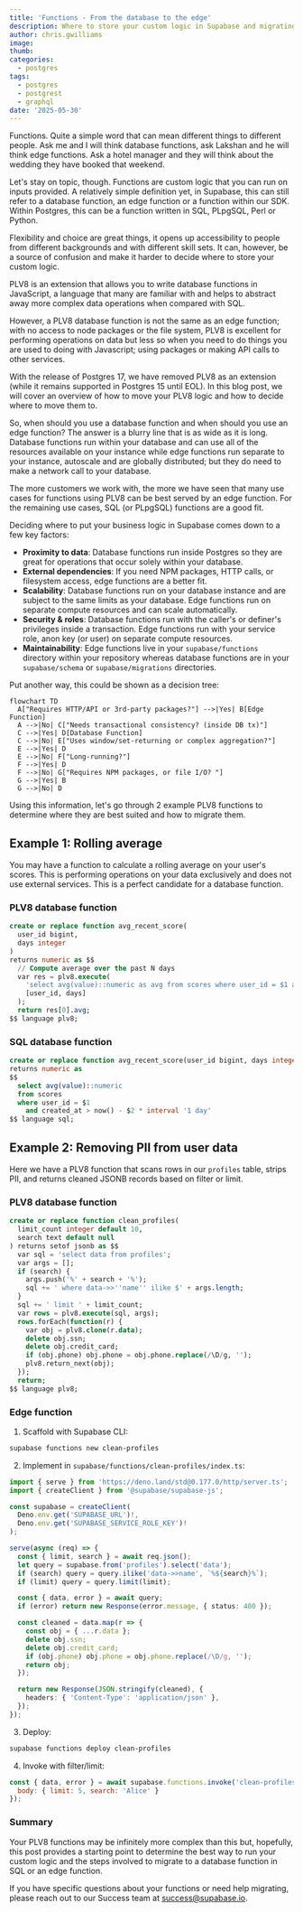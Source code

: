 ```yaml
---
title: 'Functions - From the database to the edge'
description: Where to store your custom logic in Supabase and migrating between database and edge functions
author: chris.gwilliams
image: 
thumb: 
categories:
  - postgres
tags:
  - postgres
  - postgrest
  - graphql
date: '2025-05-30'
---
```


Functions. Quite a simple word that can mean different things to different people. Ask me and I will think database functions, ask Lakshan and he will think edge functions. Ask a hotel manager and they will think about the wedding they have booked that weekend.

Let's stay on topic, though. Functions are custom logic that you can run on inputs provided. A relatively simple definition yet, in Supabase, this can still refer to a database function, an edge function or a function within our SDK. Within Postgres, this can be a function written in SQL, PLpgSQL, Perl or Python.

Flexibility and choice are great things, it opens up accessibility to people from different backgrounds and with different skill sets. It can, however, be a source of confusion and make it harder to decide where to store your custom logic.

PLV8 is an extension that allows you to write database functions in JavaScript, a language that many are familiar with and helps to abstract away more complex data operations when compared with SQL.

However, a PLV8 database function is not the same as an edge function; with no access to node packages or the file system, PLV8 is excellent for performing operations on data but less so when you need to do things you are used to doing with Javascript; using packages or making API calls to other services.

With the release of Postgres 17, we have removed PLV8 as an extension (while it remains supported in Postgres 15 until EOL). In this blog post, we will cover an overview of how to move your PLV8 logic and how to decide where to move them to.

So, when should you use a database function and when should you use an edge function? The answer is a blurry line that is as wide as it is long. Database functions run within your database and can use all of the resources available on your instance while edge functions run separate to your instance, autoscale and are globally distributed; but they do need to make a network call to your database.

The more customers we work with, the more we have seen that many use cases for functions using PLV8 can be best served by an edge function. For the remaining use cases, SQL (or PLpgSQL) functions are a good fit.

Deciding where to put your business logic in Supabase comes down to a few key factors:

- **Proximity to data**: Database functions run inside Postgres so they are great for operations that occur solely within your database. 
- **External dependencies**: If you need NPM packages, HTTP calls, or filesystem access, edge functions are a better fit.
- **Scalability**: Database functions run on your database instance and are subject to the same limits as your database. Edge functions run on separate compute resources and can scale automatically.
- **Security & roles**: Database functions run with the caller's or definer's privileges inside a transaction. Edge functions run with your service role, anon key (or user) on separate compute resources.
- **Maintainability**: Edge functions live in your `supabase/functions` directory within your repository whereas database functions are in your `supabase/schema` or `supabase/migrations` directories. 

Put another way, this could be shown as a decision tree:

```mermaid
flowchart TD
  A["Requires HTTP/API or 3rd-party packages?"] -->|Yes| B[Edge Function]
  A -->|No| C["Needs transactional consistency? (inside DB tx)"]
  C -->|Yes| D[Database Function]
  C -->|No| E["Uses window/set-returning or complex aggregation?"]
  E -->|Yes| D
  E -->|No| F["Long-running?"]
  F -->|Yes| D
  F -->|No| G["Requires NPM packages, or file I/O? "]
  G -->|Yes| B
  G -->|No| D
```

Using this information, let's go through 2 example PLV8 functions to determine where they are best suited and how to migrate them.

## Example 1: Rolling average

You may have a function to calculate a rolling average on your user's scores. This is performing operations on your data exclusively and does not use external services. This is a perfect candidate for a database function.

### PLV8 database function
```sql
create or replace function avg_recent_score(
  user_id bigint,
  days integer
)
returns numeric as $$
  // Compute average over the past N days
  var res = plv8.execute(
    'select avg(value)::numeric as avg from scores where user_id = $1 and created_at > now() - $2 * interval \'1 day\'',
    [user_id, days]
  );
  return res[0].avg;
$$ language plv8;
```

### SQL database function
```sql
create or replace function avg_recent_score(user_id bigint, days integer)
returns numeric as
$$
  select avg(value)::numeric
  from scores
  where user_id = $1
    and created_at > now() - $2 * interval '1 day'
$$ language sql;
```


## Example 2: Removing PII from user data

Here we have a PLV8 function that scans rows in our `profiles` table, strips PII, and returns cleaned JSONB records based on filter or limit.

### PLV8 database function
```sql
create or replace function clean_profiles(
  limit_count integer default 10,
  search text default null
) returns setof jsonb as $$
  var sql = 'select data from profiles';
  var args = [];
  if (search) {
    args.push('%' + search + '%');
    sql += ' where data->>''name'' ilike $' + args.length;
  }
  sql += ' limit ' + limit_count;
  var rows = plv8.execute(sql, args);
  rows.forEach(function(r) {
    var obj = plv8.clone(r.data);
    delete obj.ssn;
    delete obj.credit_card;
    if (obj.phone) obj.phone = obj.phone.replace(/\D/g, '');
    plv8.return_next(obj);
  });
  return;
$$ language plv8;
```

### Edge function

1. Scaffold with Supabase CLI:
```bash
supabase functions new clean-profiles
```

2. Implement in `supabase/functions/clean-profiles/index.ts`:
```ts
import { serve } from 'https://deno.land/std@0.177.0/http/server.ts';
import { createClient } from '@supabase/supabase-js';

const supabase = createClient(
  Deno.env.get('SUPABASE_URL')!,
  Deno.env.get('SUPABASE_SERVICE_ROLE_KEY')!
);

serve(async (req) => {
  const { limit, search } = await req.json();
  let query = supabase.from('profiles').select('data');
  if (search) query = query.ilike('data->>name', `%${search}%`);
  if (limit) query = query.limit(limit);

  const { data, error } = await query;
  if (error) return new Response(error.message, { status: 400 });

  const cleaned = data.map(r => {
    const obj = { ...r.data };
    delete obj.ssn;
    delete obj.credit_card;
    if (obj.phone) obj.phone = obj.phone.replace(/\D/g, '');
    return obj;
  });

  return new Response(JSON.stringify(cleaned), {
    headers: { 'Content-Type': 'application/json' },
  });
});
```

3. Deploy:
```bash
supabase functions deploy clean-profiles
```

4. Invoke with filter/limit:
```js
const { data, error } = await supabase.functions.invoke('clean-profiles', {
  body: { limit: 5, search: 'Alice' }
});
```  

### Summary

Your PLV8 functions may be infinitely more complex than this but, hopefully, this post provides a starting point to determine the best way to run your custom logic and the steps involved to migrate to a database function in SQL or an edge function.

If you have specific questions about your functions or need help migrating, please reach out to our Success team at success@supabase.io.